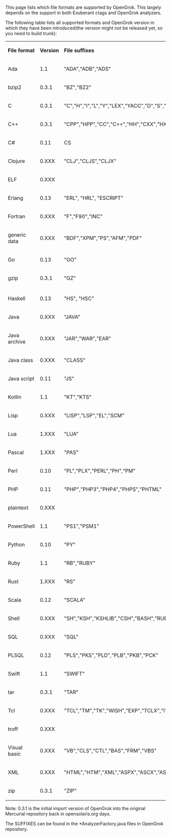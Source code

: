 This page lists which file formats are supported by OpenGrok. This largely depends on the support in both Exuberant ctags and OpenGrok analyzers.

The following table lists all supported formats and OpenGrok version in which they have been introduced(the version might not be released yet, so you need to build trunk):

{|
|'''File format'''
|'''Version'''
|'''File suffixes'''
|-
|Ada
|1.1
|"ADA","ADB","ADS"
|-
|bzip2
|0.3.1
|"BZ","BZ2"
|-
|C
|0.3.1
|"C","H","I","L","Y","LEX","YACC","D","S","XS","X"
|-
|C++
|0.3.1
|"CPP","HPP","CC","C++","HH","CXX","HXX","TXX"
|-
|C#
|0.11
|CS
|-
|Clojure
|0.XXX
|"CLJ","CLJS","CLJX"
|-
|ELF
|0.XXX
|
|-
|Erlang
|0.13
|"ERL", "HRL", "ESCRIPT"
|-
|Fortran
|0.XXX
|"F","F90","INC"
|-
|generic data
|0.XXX
|"BDF","XPM","PS","AFM","PDF"
|-
|Go
|0.13
|"GO"
|-
|gzip
|0.3.1
|"GZ"
|-
|-
|Haskell
|0.13
|"HS", "HSC"
|-
|Java
|0.XXX
|"JAVA"
|-
|Java archive
|0.XXX
|"JAR","WAR","EAR"
|-
|Java class
|0.XXX
|"CLASS"
|-
|Java script
|0.11
|"JS"
|-
|Kotlin
|1.1
|"KT","KTS"
|-
|Lisp
|0.XXX
|"LISP","LSP","EL","SCM"
|-
|Lua
|1.XXX
|"LUA"
|-
|Pascal
|1.XXX
|"PAS"
|-
|Perl
|0.10
|"PL","PLX","PERL","PH","PM"
|-
|PHP
|0.11
|"PHP","PHP3","PHP4","PHPS","PHTML"
|-
|plaintext
|0.XXX
|
|-
|PowerShell
|1.1
|"PS1","PSM1"
|-
|Python
|0.10
|"PY"
|-
|Ruby
|1.1
|"RB","RUBY"
|-
|Rust
|1.XXX
|"RS"
|-
|Scala
|0.12
|"SCALA"
|-
|Shell
|0.XXX
|"SH","KSH","KSHLIB","CSH","BASH","RUBY","RB","P5","AWK","GMK","CONF","COM","SPEC","FLG","XCL"
|-
|SQL
|0.XXX
|"SQL"
|-
|PLSQL
|0.12
|"PLS","PKS","PLD","PLB","PKB","PCK"
|-
|Swift
|1.1
|"SWIFT"
|-
|tar
|0.3.1
|"TAR"
|-
|Tcl
|0.XXX
|"TCL","TM","TK","WISH","EXP","TCLX","ITCL","ITK"
|-
|troff
|0.XXX
|
|-
|Visual basic
|0.XXX
|"VB","CLS","CTL","BAS","FRM","VBS"
|-
|XML
|0.XXX
|"HTML","HTM","XML","ASPX","ASCX","ASAX","MASTER","XAML"
|-
|zip
|0.3.1
|"ZIP"
|}


Note: 0.3.1 is the initial import version of OpenGrok into the original Mercurial repository back in opensolaris.org days.

The SUFFIXES can be found in the *AnalyzerFactory.java files in OpenGrok repository.